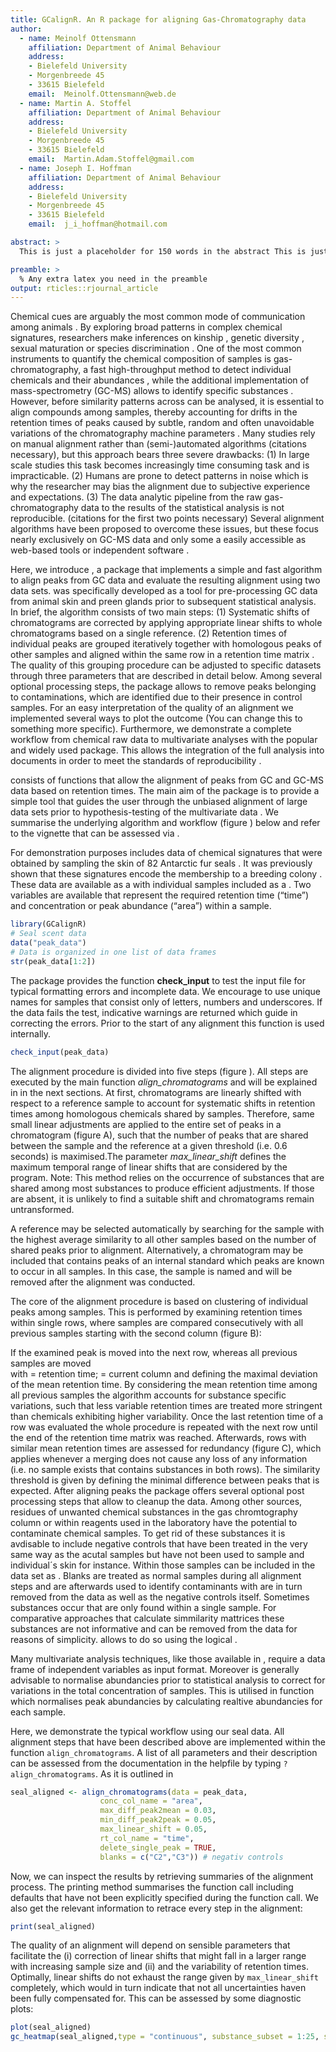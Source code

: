 ```yaml
---
title: GCalignR. An R package for aligning Gas-Chromatography data 
author:
  - name: Meinolf Ottensmann
    affiliation: Department of Animal Behaviour
    address:
    - Bielefeld University
    - Morgenbreede 45
    - 33615 Bielefeld
    email:  Meinolf.Ottensmann@web.de
  - name: Martin A. Stoffel
    affiliation: Department of Animal Behaviour
    address:
    - Bielefeld University
    - Morgenbreede 45
    - 33615 Bielefeld
    email:  Martin.Adam.Stoffel@gmail.com
  - name: Joseph I. Hoffman
    affiliation: Department of Animal Behaviour
    address:
    - Bielefeld University
    - Morgenbreede 45
    - 33615 Bielefeld
    email:  j_i_hoffman@hotmail.com

abstract: >
  This is just a placeholder for 150 words in the abstract This is just a placeholder for 150 words in the abstract This is just a placeholder for 150 words in the abstract This is just a placeholder for 150 words in the abstract This is just a placeholder for 150 words in the abstract This is just a placeholder for 150 words in the abstract This is just a placeholder for 150 words in the abstract This is just a placeholder for 150 words in the abstract This is just a placeholder for 150 words in the abstract This is just a placeholder for 150 words in the abstract This is just a placeholder for 150 words in the abstract This is just a placeholder for 150 words in the abstract This is just a placeholder for 150 words in the abstract

preamble: >
  % Any extra latex you need in the preamble
output: rticles::rjournal_article
---
```


\section{Introduction}
Chemical cues are arguably the most common mode of communication among animals \citep{Wyatt.2014}. By exploring broad patterns in complex chemical signatures, researchers make inferences on kinship \citep{Krause.2012, Stoffel.2015}, genetic diversity \citep{Charpentier.2010, Leclaire.2012}, sexual maturation \citep{Caspers.2011} or species discrimination \citep{Meulemeester.2011}. One of the most common instruments to quantify the chemical composition of samples is gas-chromatography, a fast high-throughput method to detect individual chemicals and their abundances \citep{McNair.2011}, while the additional implementation of mass-spectrometry (GC-MS) allows to identify specific substances \citep{Caspers.2011}. \par
However, before similarity patterns across can be analysed, it is essential to align compounds among samples, thereby accounting for drifts in the retention times of peaks caused by subtle, random and often unavoidable variations of the chromatography machine parameters \citep{Pierce.2005}. Many studies rely on manual alignment rather than (semi-)automated algorithms (citations necessary), but this approach bears three severe drawbacks: (1) In large scale studies this task becomes increasingly time consuming task and is impracticable. (2) Humans are prone to detect patterns in noise which is why the researcher may bias the alignment due to subjective experience and expectations. (3) The data analytic pipeline from the raw gas-chromatography data to the results of the statistical analysis is not reproducible. (citations for the first two points necessary)
Several alignment algorithms have been proposed to overcome these issues, but these focus nearly exclusively on GC-MS data \citep{Pierce.2005, Robinson.2007,Jiang.2013} and only some a easily accessible as web-based tools \citep{Hoffmann.2009, Wang.2010} or independent software \citep{Dellicour.2013}.  \par
Here, we introduce \pkg{GCalignR}, a package that implements a simple and fast algorithm to align peaks from GC data and evaluate the resulting alignment using two data sets. \pkg{GCalignR} was specifically developed as a tool for pre-processing GC data from animal skin and preen glands prior to subsequent statistical analysis. In brief, the algorithm consists of two main steps: (1) Systematic shifts of chromatograms are corrected by applying appropriate linear shifts to whole chromatograms based on a single reference. (2) Retention times of individual peaks are grouped iteratively together with homologous peaks of other samples and aligned within the same row in a retention time matrix . The quality of this grouping procedure can be adjusted to specific datasets through three parameters that are described in detail below. Among several optional processing steps, the package allows to remove peaks belonging to contaminations, which are identified due to their presence in control samples. For an easy interpretation of the quality of an alignment we implemented several ways to plot the outcome (You can change this to something more specific).
Furthermore, we demonstrate a complete workflow from chemical raw data to multivariate analyses with the popular and widely used \href{https://cran.r-project.org/web/packages/vegan/index.html}{\CRANpkg{vegan}} \citep{Oksanen.2016} package. This allows the integration of the full analysis into \strong{RMarkdown} documents \citep{Allaire.2016} in order to meet the standards of reproducibility \citep{Peng.2011}.

\section{The Package}
\pkg{GCalignR} consists of functions that allow the alignment of peaks from GC and GC-MS data based on retention times. The main aim of the package is to provide a simple tool that guides the user through the unbiased alignment of large data sets prior to hypothesis-testing of the multivariate data \citep{Anderson.2001}. We summarise the underlying algorithm and workflow (figure \ref{figure:workflow}) below and refer to the vignette that can be assessed via \code{browseVignettes('GCalignR')}.

\begin{figure}[htbp]
  \centering
  \includegraphics[width=13cm]{figures/workflow}
  \caption{\pkg{GCalignR} workflow. In addition to the alignment of substances across samples, the package provides functions for checking and inspecting the data. The aligned data is ready to use for analyses in conjunction with other packages. Each function is explained within the text.}
  \label{figure:workflow}
\end{figure}

\subsection{Example dataset}
For demonstration purposes \pkg{GCalignR} includes data of chemical signatures that were obtained by sampling the skin of 82 Antarctic fur seals \textit{Arctocephalus gazella}. It was previously shown that these signatures encode the membership to a breeding colony \cite{Stoffel.2015}. These data are available as a \emph{list} with individual samples included as a \emph{data.frame}. Two variables are available that represent the required retention time ("time") and concentration or peak abundance ("area") within a sample. 
```r
library(GCalignR)
# Seal scent data
data("peak_data") 
# Data is organized in one list of data frames
str(peak_data[1:2]) 
```

The package provides the function **check_input** to test the input file for typical formatting errors and incomplete data. We encourage to use unique names for samples that consist only of letters, numbers and underscores. If the data fails the test, indicative warnings are returned which guide in correcting the errors. Prior to the start of any alignment this function is used internally.

```r
check_input(peak_data)
```
\subsection{Aligning substances among samples}
The alignment procedure is divided into five steps (figure \ref{figure:algorithm}). All steps are executed by the main function *align_chromatograms* and will be explained in in the next sections.
\subsubsection{Linear adjustments of chromatograms}
At first, chromatograms are linearly shifted with respect to a reference sample to account for systematic shifts in retention times among homologous chemicals shared by samples. Therefore, same small linear adjustments are applied to the entire set of peaks in a chromatogram (figure \ref{figure:algorithm} A), such that the number of peaks that are shared between the sample and the reference at a given threshold (i.e. 0.6 seconds) is maximised.The parameter *max_linear_shift* defines the maximum temporal range of linear shifts that are considered by the program. \newline
Note: This method relies on the occurrence of substances that are shared among most substances to produce efficient adjustments. If those are absent, it is unlikely to find a suitable shift and chromatograms remain untransformed. \par
A reference may be selected automatically by searching for the sample with the highest average similarity to all other samples based on the number of shared peaks prior to alignment. Alternatively, a chromatogram may be included that contains peaks of an internal standard which peaks are \textit{a-priori} known to occur in all samples. In this case, the sample is named \code{"reference"} and will be removed after the alignment was conducted.

\newpage
\begin{figure}[htbp]
  \centering
  \includegraphics[width=13cm]{figures/algorithm}
  \caption{Overview of the algorithm performed by GCalignR. Rows of matrices correspond to substances, columns are samples. Zeros indicate absence of peaks and are ignored in calculations. \strong{A}. Chromatograms are linearly shifted with respect to a reference (S2). Strong{B}. From left to right the first four steps from the input matrix to the final alignment are shown. Peaks are aligned row by row. Initially, always the second sample is compared to the first. Then the next sample is compared to all samples in previous columns until the last column is reached. Coloured cells represent conflicting retention times using \code{max_peak2mean = 0.02}. \strong{C}. After all peaks have been aligned, rows are merged depending on \code{min_peak2peak}, which defines the minimum difference that is expected between substances. If merging does not result in the loss of any data, rows are merged. \strong{D}. If specified, all peaks found in one or more blanks (negative control) are removed as well as the blank itself. \strong{E}. Unique peaks which are present in only a single individual are not of interest for similarity analyses and can be removed as well.}
  \label{figure:algorithm}
\end{figure} 

\subsubsection{Peak alignment}
The core of the alignment procedure is based on clustering of individual peaks among samples. This is performed by examining retention times within single rows, where samples are compared consecutively with all previous samples starting with the second column (figure \ref{figure:algorithm} B):\par

\begin{equation}
rt_{m} > \left(\frac{\sum_{i=1}^{m-1}rt_{i}}{m-1}\right) + max_peak2mean
\end{equation}

If the examined peak is moved into the next row, whereas all previous samples are moved \par
\begin{equation}
rt_{m} < \left(\frac{\sum_{i=1}^{m-1}rt_{i}}{m-1}\right) - max_peak2mean
\end{equation}  
with \textit{rt} = retention time; \textit{m} = current column and \textit{max_peak2mean} defining the maximal deviation of the mean retention time.
\newline By considering the mean retention time among all previous samples the algorithm accounts for substance specific variations, such that less variable retention times are treated more stringent than chemicals exhibiting higher variability. Once the last retention time of a row was evaluated the whole procedure is repeated with the next row until the end of the retention time matrix was reached. 
\subsubsection{Merging}
Afterwards, rows with similar mean retention times are assessed for redundancy (figure \ref{figure:algorithm} C), which applies whenever a merging does not cause any loss of any information (i.e. no sample exists that contains substances in both rows). The similarity threshold is given by \textit{min_peak2peak} defining the minimal difference between peaks that is expected.
\par 

\subsection{Post processing}
After aligning peaks the package offers several optional post processing steps that allow to cleanup the data. 
\subsubsection{Removing contaminations}
Among other sources, residues of unwanted chemical substances in the gas chromtography column or within reagents used in the laboratory have the potential to contaminate chemical samples. To get rid of these substances it is avdisable to include negative controls that have been treated in the very same way as the acutal samples but have not been used to sample and individual´s skin for instance. Within \code{align_chromatograms} those samples can be included in the data set as \textit{blanks}. Blanks are treated as normal samples during all alignment steps and are afterwards used to identify contaminants with are in turn removed from the data as well as the negative controls itself. 
\subsubsection{Removing single peaks}
Sometimes substances occur that are only found within a single sample. For comparative approaches that calculate simmilarity mattrices these substances are not informative and can be removed from the data for reasons of simplicity. \pkg{GCalignR} allows to do so using the logical \code{delete_single_peak}. 
\subsubsection{Normalisation}
Many multivariate analysis techniques, like those available in \pkg{vegan}, require a data frame of independent variables as input format. Moreover is generally advisable to normalise abundancies prior to statistical analysis to correct for variations in the total concentration of samples. This is utilised in \pkg{GCalignR} function \code{normalise_peaks} which normalises peak abundancies by calculating realtive abundancies for each sample.  

\section{Workflow}
Here, we demonstrate the typical workflow using our seal data. All alignment steps that have been described above are implemented within the function `align_chromatograms`. A list of all parameters and their description can be assessed from the documentation in the helpfile by typing `?align_chromatograms`. As it is outlined in  

```r
seal_aligned <- align_chromatograms(data = peak_data,
                    conc_col_name = "area",
                    max_diff_peak2mean = 0.03,
                    min_diff_peak2peak = 0.05,
                    max_linear_shift = 0.05,
                    rt_col_name = "time",
                    delete_single_peak = TRUE,
                    blanks = c("C2","C3")) # negativ controls
```

Now, we can inspect the results by retrieving summaries of the alignment process. The printing method summarises the function call including defaults that have not been explicitly specified during the function call. We also get the relevant information to retrace every step in the alignment:

```r
print(seal_aligned)
```

The quality of an alignment will depend on sensible parameters that facilitate the (i) correction of linear shifts that might fall in a larger range with increasing sample size and (ii) and the variability of retention times. Optimally, linear shifts do not exhaust the range given by `max_linear_shift` completely, which would in turn indicate that not all uncertainties haven been fully compensated for. This can be assessed by some diagnostic plots:

```r
plot(seal_aligned)
gc_heatmap(seal_aligned,type = "continuous", substance_subset = 1:25, samples_subset = 1:25)
```

\bibliography{ottensmann-stoffel-hoffman}
